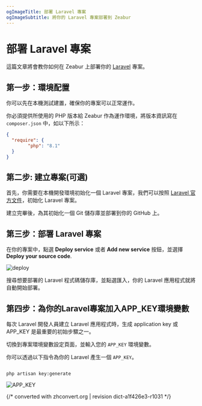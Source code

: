 ```yaml
---
ogImageTitle: 部署 Laravel 專案
ogImageSubtitle: 將你的 Laravel 專案部署到 Zeabur
---
```


# 部署 Laravel 專案

這篇文章將會教你如何在 Zeabur 上部署你的 [Laravel](https://laravel.com/) 專案。

## 第一步：環境配置

你可以先在本機測試建置，確保你的專案可以正常運作。

你必須提供所使用的 PHP 版本給 Zeabur 作為運作環境，將版本資訊寫在`composer.json` 中，如以下所示：

```json
{
  "require": {
        "php": "8.1"
  }
}
```

## 第二步: 建立專案(可選)

首先，你需要在本機開發環境初始化一個 Laravel 專案，我們可以按照 [Laravel 官方文件](https://laravel.com/docs/9.x)，初始化 Laravel 專案。

建立完畢後，為其初始化一個 Git 儲存庫並部署到你的 GitHub 上。

## 第三步：部署 Laravel 專案

在你的專案中，點選 **Deploy service** 或者 **Add new service** 按鈕，並選擇 **Deploy your source code**.

![deploy](/framework/deploy.png)

搜尋想要部署的 Laravel 程式碼儲存庫，並點選匯入，你的 Laravel 應用程式就將自動開始部署。

## 第四步：為你的Laravel專案加入APP_KEY環境變數

每次 Laravel 開發人員建立 Laravel 應用程式時，生成 application key 或 APP_KEY 是最重要的初始步驟之一。

切換到專案環境變數設定頁面，並輸入您的 `APP_KEY` 環境變數。

你可以透過以下指令為你的 Laravel 產生一個 `APP_KEY`。

```shell

php artisan key:generate

```
![APP_KEY](/framework/laravel/app-key-setting.jpg)

{/* converted with zhconvert.org | revision dict-a1f426e3-r1031 */}
